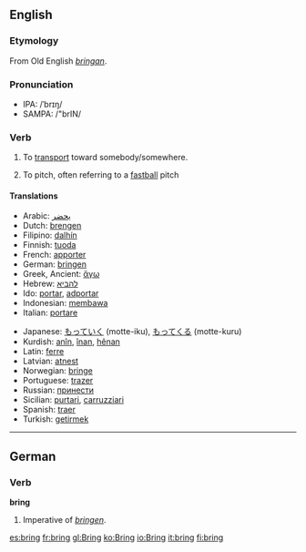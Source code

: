 ==English==

{{rank|c.|strong|dead|399|bring|returned|seems|soul}}

===Etymology===
From Old English ''[[bringan]]''.

===Pronunciation===
*IPA: /ˈbrɪŋ/
*SAMPA: /"brIN/

===Verb===
{{irregverb|'''to bring'''|'''[[brings]]'''|'''[[brought]]'''|'''[[brought]]'''|'''[[bringing]]'''}}

# To [[transport]] toward somebody/somewhere.
# {{baseball}} To pitch, often referring to a [[fastball]] pitch

====Translations====
{{top}}
*Arabic: [[يحضر]]
*Dutch: [[brengen]]
*Filipino: [[dalhín]]
*Finnish: [[tuoda]]
*French: [[apporter]]
*German: [[bringen]]
*Greek, Ancient: [[ἄγω]]
*Hebrew: [[להביא]]
*Ido: [[portar]], [[adportar]]
*Indonesian: [[bawa|membawa]]
*Italian: [[portare]]
{{mid}}
*Japanese: [[もっていく]] (motte-iku), [[もってくる]] (motte-kuru)
*Kurdish: [[anîn]], [[înan]], [[hênan]]
*Latin: [[ferre]]
*Latvian: [[atnest]]
*Norwegian: [[bringe]]
*Portuguese: [[trazer]]
*Russian: [[принести]]
*Sicilian: [[purtari]], [[carruzziari]]
*Spanish: [[traer]]
*Turkish: [[getirmek]]
{{bottom}}

----

==German==
===Verb===
'''bring'''

#Imperative of ''[[bringen]]''.

[[es:bring]]
[[fr:bring]]
[[gl:Bring]]
[[ko:Bring]]
[[io:Bring]]
[[it:bring]]
[[fi:bring]]